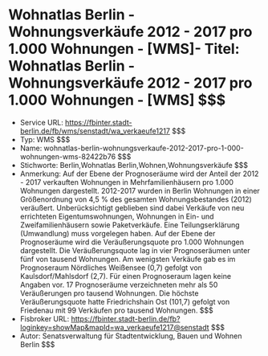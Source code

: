 # Wohnatlas Berlin - Wohnungsverkäufe 2012 - 2017 pro 1.000 Wohnungen - [WMS]- Titel: Wohnatlas Berlin - Wohnungsverkäufe 2012 - 2017 pro 1.000 Wohnungen - [WMS] $$$
- Service URL: https://fbinter.stadt-berlin.de/fb/wms/senstadt/wa_verkaeufe1217 $$$
- Typ: WMS $$$
- Name: wohnatlas-berlin-wohnungsverkaufe-2012-2017-pro-1-000-wohnungen-wms-82422b76 $$$
- Stichworte: Berlin,Wohnatlas Berlin,Wohnen,Wohnungsverkäufe $$$
- Anmerkung: Auf der Ebene der Prognoseräume wird der Anteil der 2012 - 2017 verkauften Wohnungen in Mehrfamilienhäusern pro 1.000 Wohnungen dargestellt.
2012-2017 wurden in Berlin Wohnungen in einer Größenordnung von 4,5 % des gesamten Wohnungsbestandes (2012) veräußert. Unberücksichtigt geblieben sind dabei Verkäufe von neu errichteten Eigentumswohnungen, Wohnungen in Ein- und Zweifamilienhäusern sowie Paketverkäufe. Eine Teilungserklärung (Umwandlung) muss vorgelegen haben. Auf der Ebene der Prognoseräume wird die Veräußerungsquote pro 1.000 Wohnungen dargestellt. Die Veräußerungsquote lag in vier Prognoseräumen unter fünf von tausend Wohnungen. Am wenigsten Verkäufe gab es im Prognoseraum Nördliches Weißensee (0,7) gefolgt von Kaulsdorf/Mahlsdorf (2,7). Für einen Prognoseraum lagen keine Angaben vor. 17 Prognoseräume verzeichneten mehr als 50 Veräußerungen pro tausend Wohnungen. Die höchste Veräußerungsquote hatte Friedrichshain Ost (101,7) gefolgt von Friedenau mit 99 Verkäufen pro tausend Wohnungen. $$$
- Fisbroker URL: https://fbinter.stadt-berlin.de/fb?loginkey=showMap&mapId=wa_verkaeufe1217@senstadt $$$
- Autor: Senatsverwaltung für Stadtentwicklung, Bauen und Wohnen Berlin $$$
